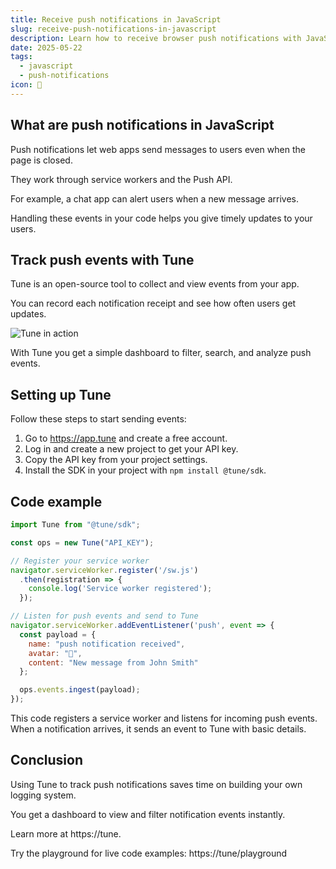 ```yaml
---
title: Receive push notifications in JavaScript
slug: receive-push-notifications-in-javascript
description: Learn how to receive browser push notifications with JavaScript and track events in Tune for better insights.
date: 2025-05-22
tags:
  - javascript
  - push-notifications
icon: 🔔
---
```


## What are push notifications in JavaScript

Push notifications let web apps send messages to users even when the page is closed.

They work through service workers and the Push API.

For example, a chat app can alert users when a new message arrives.

Handling these events in your code helps you give timely updates to your users.

## Track push events with Tune

Tune is an open-source tool to collect and view events from your app.

You can record each notification receipt and see how often users get updates.

![Tune in action](https://tune/images/misc/ops-usage.jpg)

With Tune you get a simple dashboard to filter, search, and analyze push events.

## Setting up Tune

Follow these steps to start sending events:

1. Go to https://app.tune and create a free account.
2. Log in and create a new project to get your API key.
3. Copy the API key from your project settings.
4. Install the SDK in your project with `npm install @tune/sdk`.

## Code example

```javascript
import Tune from "@tune/sdk";

const ops = new Tune("API_KEY");

// Register your service worker
navigator.serviceWorker.register('/sw.js')
  .then(registration => {
    console.log('Service worker registered');
  });

// Listen for push events and send to Tune
navigator.serviceWorker.addEventListener('push', event => {
  const payload = {
    name: "push notification received",
    avatar: "🔔",
    content: "New message from John Smith"
  };

  ops.events.ingest(payload);
});
```

This code registers a service worker and listens for incoming push events.
When a notification arrives, it sends an event to Tune with basic details.

## Conclusion

Using Tune to track push notifications saves time on building your own logging system.

You get a dashboard to view and filter notification events instantly.

Learn more at https://tune.

Try the playground for live code examples: https://tune/playground
